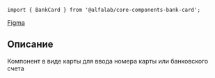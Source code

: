 


<Meta title='Компоненты|BankCard' component={BankCard} />

<Title>
    BankCard ({name}@{version})
</Title>

```tsx
import { BankCard } from '@alfalab/core-components-bank-card';
```

<Design>
  <a href="https://www.figma.com/file/XvRLVKtW2FIQa1Rl3w7ZdP/Passcode-%D0%BF%D1%80%D0%BE%D1%82%D0%BE%D1%82%D0%B8%D0%BF?node-id=1%3A1100">Figma</a>
</Design>

## Описание

Компонент в виде карты для ввода номера карты или банковского счета

<Story name='Песочница'>
    <BankCard />
</Story>

<Props of={BankCard} />

